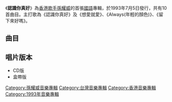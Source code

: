 {{Album infobox
|  Name = 認識你真好
|  Type = [[專輯|專輯]]
|  Artist = [[孫耀威|孫耀威]]
|  Cover = 
|  Background = 
|  Released = 1993年7月5日
|  Recorded = 
|  Genre = [[華語流行音樂|華語流行音樂]]
|  Length = 
|  Label = {{flagicon|Taiwan|colonial}}[[金點唱片|金點唱片]]<br>{{flagicon|Hong Kong|colonial}}[[星光唱片|星光唱片]]
|  Number = 
|  Producer = 見[[#曲目|曲目列表]]
|  Last album = 
|  This album = '''認識你真好'''<br/>（1993年）
|  Next album = [[我知道你在等我|我知道你在等我]]<br/>（1993年）
}}

《'''認識你真好'''》為[[香港|香港]][[歌手|歌手]][[孫耀威|孫耀威]]的首張[[國語|國語]]專輯，於1993年7月5日發行，共有10首曲目。主打歌為《認識你真好》及《想愛就愛》、《Always(年輕的顏色)》、《留下來好嗎》。

==曲目==
{{tracklist
| headline        = 
| total_length    = 
| title_width = 16%

| music_credits = yes
| music_width = 12%
| lyrics_credits = yes
| lyrics_width = 9%
| arranger_credits = yes
| arranger_width = 9%
| producer_credits = yes
| producer_width = 9%
| longnote_column = yes


| title1 = 認識你真好 
| note1 = 
| music1 = [[桑田佳佑|桑田佳佑]]
| lyrics1 = [[何啟弘|何啟弘]]
| arranger1 = [[孫崇偉|孫崇偉]]
| producer1 = [[黃卓穎|黃卓穎]] 
| longnote1 = 第一主打歌<br>改編自[[南方之星|南方之星]]的《[[淚吻|淚吻]]》<br>粵語版本為[[許志安|許志安]]《[[喜歡妳是妳|喜歡妳是妳]]》<br>同曲曲目：[[陳顯政|陳顯政]]《愛過每一天》
| length1 = 

| title2 = 想愛就愛
| note2 = 
| music2 = [[Joe_Butler|Joe Butler]] 
| lyrics2 = [[何厚華|何厚華]]
| arranger2 = 孫崇偉
| producer2 = 黃卓穎
| longnote2 = 第二主打歌<br>[[台視|台視]]電視劇《[[警花緣|警花緣]]》主題曲
| length2 = 

| title3 = How Much I Love You
| note3 = 
| music3 = [[蘇兒真|蘇兒真]]
| lyrics3 = [[黃大軍|黃大軍]]<br>蘇兒真
| arranger3 = [[涂惠元|涂惠元]]
| producer3 = 黃大軍<br>[[李秉宗|李秉宗]]
| longnote3 = 
| length3 = 


| title4 = 感覺來的時候
| note4 = 
| music4 = 黃卓穎
| lyrics4 = [[姚若龍|姚若龍]]
| arranger4 = 孫崇偉
| producer4 = 黃卓穎
| longnote4 = 
| length4 = 

| title5 = 為愛流淚的眼睛 
| note5 = 
| music5 = 黃大軍 
| lyrics5 = 何厚華
| arranger5 = [[王繼康|王繼康]]
| producer5 = 黃大軍<br>李秉宗 
| longnote5 = 
| length5 = 

| title6 = Always
| note6 = 年輕的顏色
| music6 =  [[Terry_C|Terry C]]<br>[[Jon_Nittle|Jon Nittle]]
| lyrics6 = Terry C<br>Jon Nittle
| arranger6 = 孫崇偉
| producer6 = 黃卓穎
| longnote6 = 第三主打歌<br>[[可口可樂|可口可樂]]台灣區年度廣告主題曲 
| length6 = 

| title7 = 美夢成空
| note7 = 
| music7 = [[周治平|周治平]]
| lyrics7 = 周治平
| arranger7 = [[屠穎|屠穎]]
| producer7 = 周治平<br>[[徐禹|徐禹]]
| longnote7 = 
| length7 =

| title8 = 讓我陪你
| note8 = 
| music8 = 徐禹
| lyrics8 = [[謝明訓|謝明訓]]
| arranger8 = 王繼康
| producer8 = 周治平<br>徐禹
| longnote8 = 
| length8 =

| title9 = 我情願 
| note9 = 
| music9 = 黃卓穎
| lyrics9 = [[王中言|王中言]]
| arranger9 = 孫崇偉
| producer9 = 黃卓穎
| longnote9 = 
| length9 = 

| title10 = 留下來好嗎 
| note10 = 
| music10 = [[林東松|林東松]] 
| lyrics10 = [[許聰明|許聰明]]
| arranger10 = 屠穎
| producer10 = 周治平<br>徐禹
| longnote10 = 第四主打歌
| length10 = 
}}

== 唱片版本 ==
*CD版
*盒帶版


[[Category:孫耀威音樂專輯|Category:孫耀威音樂專輯]]
[[Category:台灣音樂專輯|Category:台灣音樂專輯]]
[[Category:香港音樂專輯|Category:香港音樂專輯]]
[[Category:1993年音樂專輯|Category:1993年音樂專輯]]